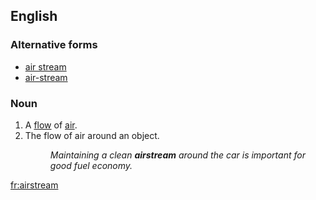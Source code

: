 ==English==

===Alternative forms===
*[[air stream]]
*[[air-stream]]


===Noun===
{{en-noun}}

# A [[flow]] of [[air]].
# The flow of air around an object.
#:''Maintaining a clean '''airstream''' around the car is important for good fuel economy.''

[[fr:airstream]]